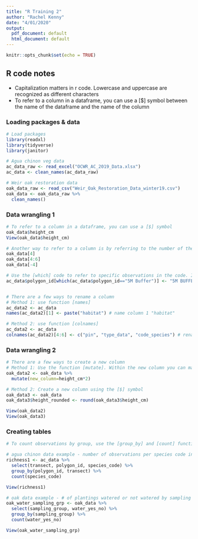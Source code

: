 ```yaml
---
title: "R Training 2"
author: "Rachel Kenny"
date: "4/01/2020"
output:
  pdf_document: default
  html_document: default
---
```


```r
knitr::opts_chunk$set(echo = TRUE)
```

## R code notes
+ Capitalization matters in r code. Lowercase and uppercase are recognized as different characters
+ To refer to a column in a dataframe, you can use a [$] symbol between the name of the dataframe and the name of the column


### Loading packages & data
```r

# Load packages
library(readxl)
library(tidyverse)
library(janitor)

# Agua chinon veg data
ac_data_raw <- read_excel("OCWR_AC_2019_Data.xlsx")
ac_data <- clean_names(ac_data_raw)

# Weir oak restoration data
oak_data_raw <- read_csv("Weir_Oak_Restoration_Data_winter19.csv")
oak_data <- oak_data_raw %>% 
  clean_names()

```


### Data wrangling 1
```r
# To refer to a column in a dataframe, you can use a [$] symbol
oak_data$height_cm
View(oak_data$height_cm)

# Another way to refer to a column is by referring to the number of the column using square brackets []. Using a colon indicates subsequent columns. For example [4:6] means columns 4 through 6. Using a negative means everthing except for that column.
oak_data[4]
oak_data[4:6]
oak_data[-4]

# Use the [which] code to refer to specific observations in the code. In this example, we are replacing the words "5M Buffer" in the polygon ID column with the words "5M BUFFER" so that R will recognize these polygon IDs as being the same
ac_data$polygon_id[which(ac_data$polygon_id=="5M Buffer")] <- "5M BUFFER"


# There are a few ways to rename a column
# Method 1: use function [names] 
ac_data2 <- ac_data
names(ac_data2)[1] <- paste("habitat") # name column 1 "habitat"

# Method 2: use function [colnames] 
ac_data2 <- ac_data
colnames(ac_data2)[4:6] <- c("pin", "type_data", "code_species") # rename columns 4 through 6


```


### Data wrangling 2
```r

# There are a few ways to create a new column
# Method 1: Use the function [mutate]. Within the new column you can make transformations on your data.
oak_data2 <- oak_data %>% 
  mutate(new_column=height_cm*2)

# Method 2: Create a new column using the [$] symbol
oak_data3 <- oak_data
oak_data3$height_rounded <- round(oak_data3$height_cm)

View(oak_data2)
View(oak_data3)

```


### Creating tables
```r

# To count observations by group, use the [group_by] and [count] functions. Here are two examples below

# agua chinon data example - number of observations per species code in each polygon and transect
richness1 <- ac_data %>%
  select(transect, polygon_id, species_code) %>% 
  group_by(polygon_id, transect) %>% 
  count(species_code)

View(richness1)

# oak data example - # of plantings watered or not watered by sampling group
oak_water_sampling_grp <- oak_data %>% 
  select(sampling_group, water_yes_no) %>% 
  group_by(sampling_group) %>% 
  count(water_yes_no)

View(oak_water_sampling_grp)

```




